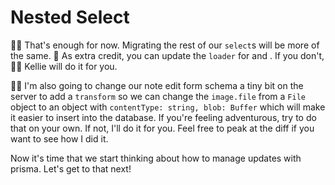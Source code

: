 # Nested Select

<EpicVideo url="https://www.epicweb.dev/workshops/data-modeling-deep-dive/querying-data/database-queries-and-migrating-to-prisma/solution" />

👨‍💼 That's enough for now. Migrating the rest of our `select`s will be more of
the same. 💯 As extra credit, you can update the `loader`
for <InlineFile file="app/routes/users+/$username_+/notes.$noteId.tsx" />
and <InlineFile file="app/routes/users+/$username_+/notes.$noteId_.edit.tsx" />.
If you don't, 🧝‍♂️ Kellie will do it for you.

🧝‍♂️ I'm also going to change our note edit form schema a tiny bit on the server to
add a `transform` so we can change the `image.file` from a `File` object to an
object with `contentType: string, blob: Buffer` which will make it easier to
insert into the database. If you're feeling adventurous, try to do that on your
own. If not, I'll do it for you. Feel free to peak at the diff if you want to
see how I did it.

Now it's time that we start thinking about how to manage updates with prisma.
Let's get to that next!
